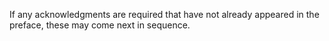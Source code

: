 If any acknowledgments are required that have not already appeared in the preface,
these may come next in sequence.